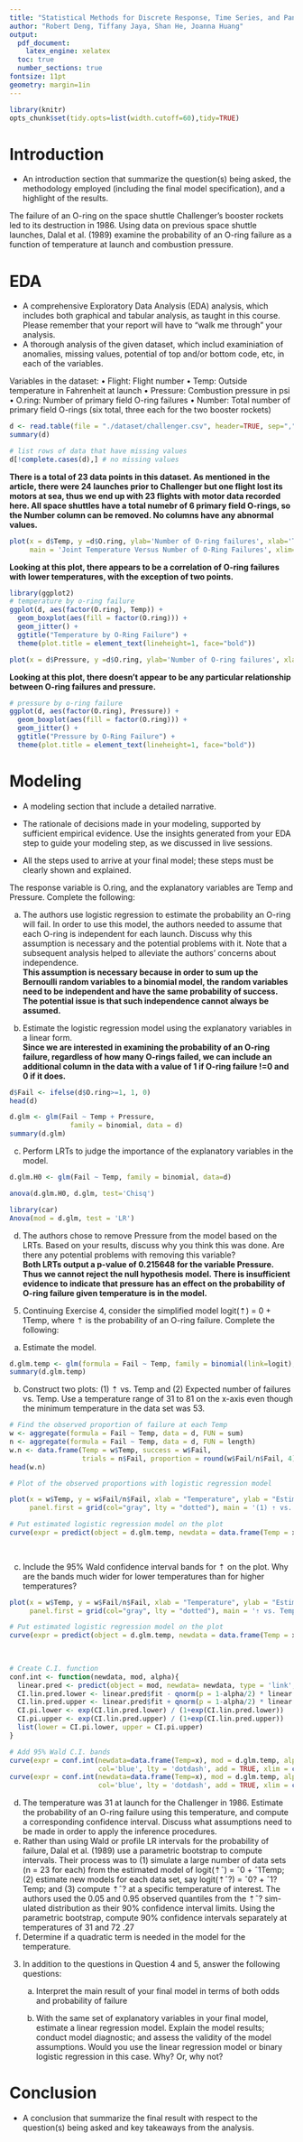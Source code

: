 ```yaml
---
title: "Statistical Methods for Discrete Response, Time Series, and Panel Data (W271): Lab 1"
author: "Robert Deng, Tiffany Jaya, Shan He, Joanna Huang"
output: 
  pdf_document:
    latex_engine: xelatex
  toc: true
  number_sections: true
fontsize: 11pt
geometry: margin=1in
---
```


```r
library(knitr)
opts_chunk$set(tidy.opts=list(width.cutoff=60),tidy=TRUE)
```

# Introduction 
* An introduction section that summarize the question(s) being asked, the methodology employed (including the final model specification), and a highlight of the results.

The failure of an O-ring on the space shuttle Challenger’s booster rockets led to its destruction in 1986. Using data on previous space shuttle launches, Dalal et al. (1989) examine the probability of an O-ring failure as a function of temperature at launch and combustion pressure.

# EDA 
* A comprehensive Exploratory Data Analysis (EDA) analysis, which includes both graphical and tabular analysis, as taught in this course. Please remember that your report will have to "walk me through" your analysis.
 * A thorough analysis of the given dataset, which includ examiniation of anomalies, missing values, potential of top and/or bottom code, etc, in each of the variables.

Variables in the dataset:
• Flight: Flight number
• Temp: Outside temperature in Fahrenheit at launch
• Pressure: Combustion pressure in psi
• O.ring: Number of primary field O-ring failures
• Number: Total number of primary field O-rings (six total, three each for the two booster rockets)

```r
d <- read.table(file = "./dataset/challenger.csv", header=TRUE, sep=",")
summary(d)
```
```r
# list rows of data that have missing values 
d[!complete.cases(d),] # no missing values
```

**There is a total of 23 data points in this dataset. As mentioned in the article, there were 24 launches prior to Challenger but one flight lost its motors at sea, thus we end up with 23 flights with motor data recorded here. All space shuttles have a total numebr of 6 primary field O-rings, so the Number column can be removed. No columns have any abnormal values.**\

```r
plot(x = d$Temp, y =d$O.ring, ylab='Number of O-ring failures', xlab='Temp(F)',
     main = 'Joint Temperature Versus Number of O-Ring Failures', xlim=c(50,80), ylim=c(0,3))
```
**Looking at this plot, there appears to be a correlation of O-ring failures with lower temperatures, with the exception of two points.**\

```r
library(ggplot2)
# temperature by o-ring failure
ggplot(d, aes(factor(O.ring), Temp)) +
  geom_boxplot(aes(fill = factor(O.ring))) + 
  geom_jitter() +
  ggtitle("Temperature by O-Ring Failure") + 
  theme(plot.title = element_text(lineheight=1, face="bold")) 
```

```r
plot(x = d$Pressure, y =d$O.ring, ylab='Number of O-ring failures', xlab='Pressure(psi)', main = 'Combustion Pressure Versus Number of O-Ring Failures', xlim=c(50,200), ylim=c(0,3))
```
**Looking at this plot, there doesn't appear to be any particular relationship between O-ring failures and pressure.**\

```r
# pressure by o-ring failure
ggplot(d, aes(factor(O.ring), Pressure)) +
  geom_boxplot(aes(fill = factor(O.ring))) + 
  geom_jitter() +
  ggtitle("Pressure by O-Ring Failure") + 
  theme(plot.title = element_text(lineheight=1, face="bold")) 
```

# Modeling
* A modeling section that include a detailed narrative. 

* The rationale of decisions made in your modeling, supported by sufficient empirical evidence. Use the insights generated from your EDA step to guide your modeling step, as we discussed in live sessions.
    
* All the steps used to arrive at your final model; these steps must be clearly shown and explained.\

The response variable is O.ring, and the explanatory variables are Temp and Pressure. Complete the following:\

(a) The authors use logistic regression to estimate the probability an O-ring will fail. In order to use this model, the authors needed to assume that each O-ring is independent for each launch. Discuss why this assumption is necessary and the potential problems with it. Note that a subsequent analysis helped to alleviate the authors’ concerns about independence.\
**This assumption is necessary because in order to sum up the Bernoulli random variables to a binomial model, the random variables need to be independent and have the same probability of success. The potential issue is that such independence cannot always be assumed.**\ 

(b) Estimate the logistic regression model using the explanatory variables in a linear form.\
**Since we are interested in examining the probability of an O-ring failure, regardless of how many O-rings failed, we can include an additional column in the data with a value of 1 if O-ring failure !=0 and 0 if it does.**\
```r
d$Fail <- ifelse(d$O.ring>=1, 1, 0)
head(d)
```

```r
d.glm <- glm(Fail ~ Temp + Pressure, 
               family = binomial, data = d)
summary(d.glm)
```

(c) Perform LRTs to judge the importance of the explanatory variables in the model.
```r
d.glm.H0 <- glm(Fail ~ Temp, family = binomial, data=d)

anova(d.glm.H0, d.glm, test='Chisq')
```
```r
library(car)
Anova(mod = d.glm, test = 'LR')
```
(d) The authors chose to remove Pressure from the model based on the LRTs. Based on your results, discuss why you think this was done. Are there any potential problems with removing this variable?\
**Both LRTs output a p-value of 0.215648 for the variable Pressure. Thus we cannot reject the null hypothesis model. There is insufficient evidence to indicate that pressure has an effect on the probability of O-ring failure given temperature is in the model.**\
5. Continuing Exercise 4, consider the simplified model logit(⇡) =  0 +  1Temp, where ⇡ is the probability of an O-ring failure. Complete the following:\
(a) Estimate the model.
```r
d.glm.temp <- glm(formula = Fail ~ Temp, family = binomial(link=logit), data = d)
summary(d.glm.temp)
```

(b) Construct two plots: (1) ⇡ vs. Temp and (2) Expected number of failures vs. Temp. Use a temperature range of 31  to 81  on the x-axis even though the minimum temperature in the data set was 53.\
```r
# Find the observed proportion of failure at each Temp
w <- aggregate(formula = Fail ~ Temp, data = d, FUN = sum)
n <- aggregate(formula = Fail ~ Temp, data = d, FUN = length)
w.n <- data.frame(Temp = w$Temp, success = w$Fail,
                  trials = n$Fail, proportion = round(w$Fail/n$Fail, 4))
head(w.n)
```
```r
# Plot of the observed proportions with logistic regression model

plot(x = w$Temp, y = w$Fail/n$Fail, xlab = "Temperature", ylab = "Estimated Probability of Failure",
     panel.first = grid(col="gray", lty = "dotted"), main = '(1) ⇡ vs. Temp')

# Put estimated logistic regression model on the plot
curve(expr = predict(object = d.glm.temp, newdata = data.frame(Temp = x), type = "response"),
                                                                        add = TRUE,
                                                                        xlim = c(31,81))
```

(c) Include the 95% Wald confidence interval bands for ⇡ on the plot. Why are the bands much wider for lower temperatures than for higher temperatures?\
```r
plot(x = w$Temp, y = w$Fail/n$Fail, xlab = "Temperature", ylab = "Estimated Probability of Failure",
     panel.first = grid(col="gray", lty = "dotted"), main = '⇡ vs. Temp with C.I. Bands')

# Put estimated logistic regression model on the plot
curve(expr = predict(object = d.glm.temp, newdata = data.frame(Temp = x), type = "response"),
                                                                        add = TRUE,
                                                                        xlim = c(31,81))

# Create C.I. function
conf.int <- function(newdata, mod, alpha){
  linear.pred <- predict(object = mod, newdata= newdata, type = 'link', se = TRUE)
  CI.lin.pred.lower <- linear.pred$fit - qnorm(p = 1-alpha/2) * linear.pred$se
  CI.lin.pred.upper <- linear.pred$fit + qnorm(p = 1-alpha/2) * linear.pred$se
  CI.pi.lower <- exp(CI.lin.pred.lower) / (1+exp(CI.lin.pred.lower))
  CI.pi.upper <- exp(CI.lin.pred.upper) / (1+exp(CI.lin.pred.upper))
  list(lower = CI.pi.lower, upper = CI.pi.upper)
}

# Add 95% Wald C.I. bands
curve(expr = conf.int(newdata=data.frame(Temp=x), mod = d.glm.temp, alpha = 0.05)$lower,
                      col='blue', lty = 'dotdash', add = TRUE, xlim = c(31,81))
curve(expr = conf.int(newdata=data.frame(Temp=x), mod = d.glm.temp, alpha = 0.05)$upper,
                      col='blue', lty = 'dotdash', add = TRUE, xlim = c(31,81))
```

(d) The temperature was 31  at launch for the Challenger in 1986. Estimate the probability of an O-ring failure using this temperature, and compute a corresponding confidence interval. Discuss what assumptions need to be made in order to apply the inference procedures.\
(e) Rather than using Wald or profile LR intervals for the probability of failure, Dalal et al. (1989) use a parametric bootstrap to compute intervals. Their process was to (1) simulate a large number of data sets (n = 23 for each) from the estimated model of logit(⇡ˆ) =  ˆ0 +  ˆ1Temp; (2) estimate new models for each data set, say logit(⇡ˆ?) =  ˆ0? +  ˆ1?Temp; and (3) compute ⇡ˆ? at a specific temperature of interest. The authors used the 0.05 and 0.95 observed quantiles from the ⇡ˆ? sim- ulated distribution as their 90% confidence interval limits. Using the parametric bootstrap, compute 90% confidence intervals separately at temperatures of 31  and 72 .27\
(f) Determine if a quadratic term is needed in the model for the temperature.\

3. In addition to the questions in Question 4 and 5, answer the following questions:
    a. Interpret the main result of your final model in terms of both odds and probability of failure 

    b. With the same set of explanatory variables in your final model, estimate a linear regression model. Explain the model results; conduct model diagnostic; and assess the validity of the model assumptions.  Would you use the linear regression model or binary logistic regression in this case.  Why? Or, why not?

# Conclusion
 * A conclusion that summarize the final result with respect to the question(s) being asked and key takeaways from the analysis.



